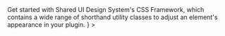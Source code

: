 


<Meta title="SUI/CSS Framework/Overview" />

<Unstyled>
	<Page.Tabs
		title="CSS Framework"
		subtitle={
			<>
				Get started with Shared UI Design System's CSS Framework, which
				contains a wide range of shorthand utility classes to adjust an
				element's appearance in your plugin.
			</>
		}
	>
		<div id="installation" label="Installation">
			<Installation />
		</div>
		<div id="usage" label="Usage">
			<Usage />
		</div>
	</Page.Tabs>
</Unstyled>
